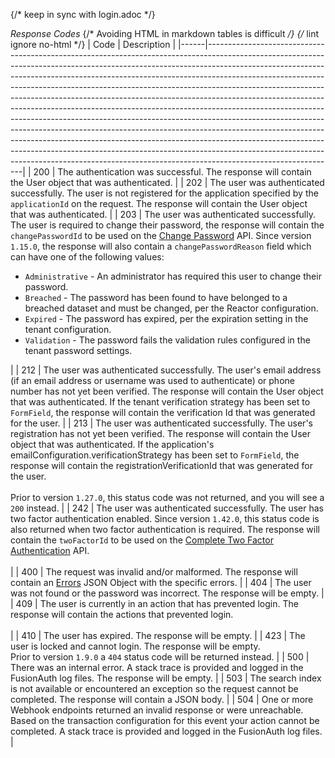 
{/*  keep in sync with login.adoc */}

*Response Codes*
{/* Avoiding HTML in markdown tables is difficult */}
{/* lint ignore no-html */}
| Code | Description                                                                                                                                                                                                                                                                                                                                                                                                                                                                                                                                                                                                                                                                                                                                                                                                                                                                                                              |
|------|--------------------------------------------------------------------------------------------------------------------------------------------------------------------------------------------------------------------------------------------------------------------------------------------------------------------------------------------------------------------------------------------------------------------------------------------------------------------------------------------------------------------------------------------------------------------------------------------------------------------------------------------------------------------------------------------------------------------------------------------------------------------------------------------------------------------------------------------------------------------------------------------------------------------------|
| 200  | The authentication was successful. The response will contain the User object that was authenticated.                                                                                                                                                                                                                                                                                                                                                                                                                                                                                                                                                                                                                                                                                                                                                                                                                     |
| 202  | The user was authenticated successfully. The user is not registered for the application specified by the `applicationId` on the request.  The response will contain the User object that was authenticated.                                                                                                                                                                                                                                                                                                                                                                                                                                                                                                                                                                                                                                                                                                              |
| 203  | The user was authenticated successfully. The user is required to change their password, the response will contain the `changePasswordId` to be used on the [Change Password](/docs/apis/users#change-a-users-password) API.  Since version `1.15.0`, the response will also contain a `changePasswordReason` field which can have one of the following values: <ul><li>`Administrative` - An administrator has required this user to change their password.</li><li>`Breached` - The password has been found to have belonged to a breached dataset and must be changed, per the Reactor configuration.</li><li>`Expired` - The password has expired, per the expiration setting in the tenant configuration.</li><li>`Validation` - The password fails the validation rules configured in the tenant password settings.</li></ul><JSON title="Example Response JSON" src="login/login-change-password-response.json" /> |
| 212  | The user was authenticated successfully. The user's email address (if an email address or username was used to authenticate) or phone number has not yet been verified. The response will contain the User object that was authenticated. If the tenant verification strategy has been set to `FormField`, the response will contain the verification Id that was generated for the user.                                                                                                                                                                                                                                                                                                                                                                                                                                                                                                                                                              |
| 213  | The user was authenticated successfully. The user's registration has not yet been verified. The response will contain the User object that was authenticated. If the application's <InlineField>emailConfiguration.verificationStrategy</InlineField> has been set to `FormField`, the response will contain the <InlineField>registrationVerificationId</InlineField> that was generated for the user. <br /><br /> Prior to version `1.27.0`, this status code was not returned, and you will see a `200` instead.                                                                                                                                                                                                                                                                                                                                                                                                                                                             |
| 242  | The user was authenticated successfully. The user has two factor authentication enabled. Since version `1.42.0`, this status code is also returned when two factor authentication is required. The response will contain the `twoFactorId` to be used on the [Complete Two Factor Authentication](/docs/apis/login#complete-multi-factor-authentication) API.<br /><br /><JSON title="Example Response JSON" src="login/login-two-factor-response.json" />                                                                                                                                                                                                                                                                                                                                                                                                                                                                 |
| 400  | The request was invalid and/or malformed. The response will contain an [Errors](/docs/apis/errors) JSON Object with the specific errors.                                                                                                                                                                                                                                                                                                                                                                                                                                                                                                                                                                                                                                                                                                                                                                                 |
| 404  | The user was not found or the password was incorrect. The response will be empty.                                                                                                                                                                                                                                                                                                                                                                                                                                                                                                                                                                                                                                                                                                                                                                                                                                        |
| 409  | The user is currently in an action that has prevented login. The response will contain the actions that prevented login.<br /><br /><JSON title="Example Response JSON" src="login/login-prevented-response.json" />                                                                                                                                                                                                                                                                                                                                                                                                                                                                                                                                                                                                                                                                                                       |
| 410  | The user has expired. The response will be empty.                                                                                                                                                                                                                                                                                                                                                                                                                                                                                                                                                                                                                                                                                                                                                                                                                                                                        |
| 423  | The user is locked and cannot login. The response will be empty.<br />Prior to version `1.9.0` a `404` status code will be returned instead.                                                                                                                                                                                                                                                                                                                                                                                                                                                                                                                                                                                                                                                                                                                                                                             |
| 500  | There was an internal error. A stack trace is provided and logged in the FusionAuth log files. The response will be empty.                                                                                                                                                                                                                                                                                                                                                                                                                                                                                                                                                                                                                                                                                                                                                                                               |
| 503  | The search index is not available or encountered an exception so the request cannot be completed. The response will contain a JSON body.                                                                                                                                                                                                                                                                                                                                                                                                                                                                                                                                                                                                                                                                                                                                                                                 |
| 504  | One or more Webhook endpoints returned an invalid response or were unreachable. Based on the transaction configuration for this event your action cannot be completed. A stack trace is provided and logged in the FusionAuth log files.                                                                                                                                                                                                                                                                                                                                                                                                                                                                                                                                                                                                                                                                                 |
